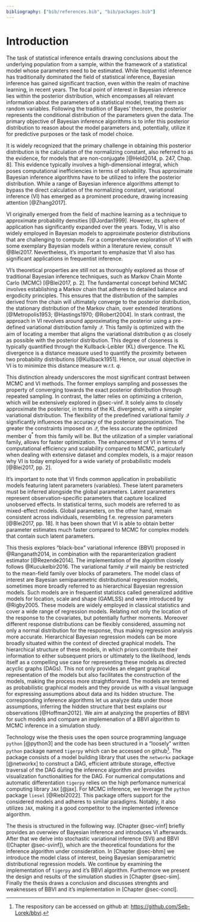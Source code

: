 ```yaml
---
bibliography: ["bib/references.bib", "bib/packages.bib"]
---
```


# Introduction {#sec-intro}

<!-- Start with a nice introduction -->

The task of statistical inference entails drawing conclusions about the underlying population from a sample, within the framework of a statistical model whose parameters need to be estimated. While frequentist inference has traditionally dominated the field of statistical inference, Bayesian inference has gained significant traction, even within the realm of machine learning, in recent years. The focal point of interest in Bayesian inference lies within the posterior distribution, which encompasses all relevant information about the parameters of a statistical model, treating them as random variables. Following the tradition of Bayes' theorem, the posterior represents the conditional distribution of the parameters given the data. The primary objective of Bayesian inference algorithms is to infer this posterior distribution to reason about the model parameters and, potentially, utilize it for predictive purposes or the task of model choice.

 It is widely recognized that the primary challenge in obtaining this posterior distribution is the calculation of the normalizing constant, also referred to as the evidence, for models that are non-conjugate [@Held2014, p. 247, Chap. 8]. This evidence typically involves a high-dimensional integral, which poses computational inefficiencies in terms of solvability. Thus approximate Bayesian inference algorithms have to be utilized to infere the posterior distribution. While a range of Bayesian inference algorithms attempt to bypass the direct calculation of the normalizing constant, variational inference (VI) has emerged as a prominent procedure, drawing increasing attention [@Zhang2017].

<!-- Some literature background on VI and gentle introduction -->

VI originally emerged from the field of machine learning as a technique to approximate probability densities [@Jordan1999]. However, its sphere of application has significantly expanded over the years. Today, VI is also widely employed in Bayesian models to approximate posterior distributions that are challenging to compute. For a comprehensive exploration of VI with some exemplary Bayesian models within a literature review, consult @Blei2017. Nevertheless, it's important to emphasize that VI also has significant applications in frequentist inference.

VI's theoretical properties are still not as thoroughly explored as those of traditional Bayesian inference techniques, such as Markov Chain Monte Carlo (MCMC) [@Blei2017, p. 2]. The fundamental concept behind MCMC involves establishing a Markov chain that adheres to detailed balance and ergodicity principles. This ensures that the distribution of the samples derived from the chain will ultimately converge to the posterior distribution, the stationary distribution of the Markov chain, over extended iterations [@Metropolis1953; @Hastings1970; @Robert2004]. In stark contrast, the approach in VI revolves around approximating the posterior using a pre-defined variational distribution family $\mathcal{Q}$. This family is optimized with the aim of locating a member that aligns the variational distribution $q$ as closely as possible with the posterior distribution. This degree of closeness is typically quantified through the Kullback-Leibler (KL) divergence. The KL divergence is a distance measure used to quantify the proximity between two probability distributions [@Kullback1951]. Hence, our usual objective in VI is to minimize this distance measure w.r.t. $q$.

This distinction already underscores the most significant contrast between MCMC and VI methods. The former employs sampling and possesses the property of converging towards the exact posterior distribution through repeated sampling. In contrast, the latter relies on optimizing a criterion, which will be extensively explored in @sec-vinf. It solely aims to closely approximate the posterior, in terms of the KL divergence, with a simpler variational distribution. The flexibility of the predefined variational family $\mathcal{Q}$ significantly influences the accuracy of the posterior approximation. The greater the constraints imposed on $\mathcal{Q}$, the less accurate the optimized member $q^{*}$ from this family will be. But the utilization of a simpler variational family, allows for faster optimization. The enhancement of VI in terms of computational efficiency and scalability compared to MCMC, particularly when dealing with extensive dataset and complex models, is a major reason why VI is today employed for a wide variety of probabilistic models [@Blei2017, pp. 2].

It's important to note that VI finds common application in probabilistic models featuring latent parameters (variables). These latent parameters must be inferred alongside the global parameters. Latent parameters represent observation-specific parameters that capture localized unobserved effects. In statistical terms, such models are referred to as mixed-effect models. Global parameters, on the other hand, remain consistent across individuals, resembling f.e. regression parameters [@Blei2017, pp. 18]. It has been shown that VI is able to obtain better parameter estimates much faster compared to MCMC for complex models that contain such latent parameters. 

<!-- Information on my thesis -->

This thesis explores "black-box" variational inference (BBVI) proposed in @Ranganath2014, in combination with the reparamterization gradient estimator [@Rezende2014]. The implementation of the algorithm closely follows @Kucukelbir2016. The variational family $\mathcal{Q}$ will mainly be restricted to the mean-field family over blocks of parameters. The model class of interest are Bayesian semiparametric distributional regression models, sometimes more broadly referred to as hierarchical Bayesian regression models. Such models are in frequentist statistics called generalized additive models for location, scale and shape (GAMLSS) and were introduced by @Rigby2005. These models are widely employed in classical statistics and cover a wide range of regression models. Relating not only the location of the response to the covariates, but potentially further moments. Moreover different response distributions can be flexibly considered, assuming not only a normal distribution for the response, thus making regression analysis more accurate. Hierarchical Bayesian regression models can be more broadly situated within the context of directed graphical models. The hierarchical structure of these models, in which priors contribute their information to either subsequent priors or ultimately to the likelihood, lends itself as a compelling use case for representing these models as directed acyclic graphs (DAGs). This not only provides an elegant graphical representation of the models but also facilitates the construction of the models, making the process more straightforward. The models are termed as probabilistic graphical models and they provide us with a visual language for expressing assumptions about data and its hidden structure. The corresponding inference algorithms let us analyze data under those assumptions, inferring the hidden structure that best explains our observations [@Hoffman2012]. We aim at analyzing the properties of BBVI for such models and compare an implemenation of a BBVI algorithm to MCMC inference in a simulation study. 

<!-- Information on packages and technology -->

Technology wise the thesis uses the open source programming language `python` [@python3] and the code has been structured in a "loosely" written `python` package named `tigerpy` which can be accessed on github^[The respository can be accessed on github at: <https://github.com/Seb-Lorek/bbvi>.]. The package consists of a model building library that uses the `networkx` package [@networkx] to construct a DAG, efficient attribute storage, effective traversal of the DAG during the inference algorithm and provides visualization functionalities for the DAG. For numerical computations and automatic differentation `tigerpy` relies on the high perfomance numerical computing library `JAX` [@jax]. For MCMC inference, we leverage the `python` package `liesel` [@Riebl2022]. This package offers support for the considered models and adheres to similar paradigms. Notably, it also utilizes `JAX`, making it a good competitor to the implemented inference algorithm.

<!-- Structure of the thesis -->

The thesis is structured in the following way. [Chapter @sec-vinf] briefly provides an overwiev of Bayesian inference and introduces VI afterwards. After that we delve into stochastic variational inference (SVI) and BBVI ([Chapter @sec-svinf]), which are the theoretical foundations for the inference algorithm under consideration. In [Chapter @sec-bhm] we introduce the model class of interest, being Bayesian semiparametric distributional regression models. We continue by examining the implementation of `tigerpy` and it's BBVI algorithm. Furthermore we present the design and results of the simulation studies in [Chapter @sec-sim]. Finally the thesis draws a conclusion and discusses strenghts and weaknesses of BBVI and it's implementation in [Chapter @sec-concl].